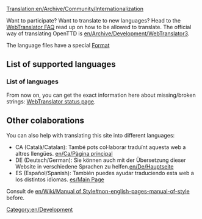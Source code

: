[[Translation:en/Archive/Community/Internationalization]]
[[Category:en/Development]]

Want to participate? Want to translate to new languages? Head to the [http://translator.openttd.org/en/faq WebTranslator FAQ] read up on how to be allowed to translate. The official way of translating OpenTTD is [[en/Archive/Development/WebTranslator3]].

The language files have a special [[en/Archive/Source/OpenTTDDevBlackBook/Format of langfiles|Format]]

=='''List of supported languages'''==

==='''List of languages'''===
From now on, you can get the exact information here about missing/broken strings:
[http://translator.openttd.org/status WebTranslator status page].

=='''Other colaborations'''==
You can also help with translating this site into different languages:

*CA (Català/Catalan): També pots col·laborar traduïnt aquesta web a altres llengües. [[en/Ca/Pàgina principal]] 
*DE (Deutsch/German): Sie können auch mit der Übersetzung dieser Website in verschiedene Sprachen zu helfen.[[en/De/Hauptseite]]
*ES (Español/Spanish): También puedes ayudar traduciendo esta web a los distintos idiomas. [[es/Main Page]]

Consult de [[en/Wiki/Manual of Style#non-english-pages-manual-of-style]] before.